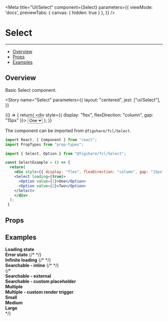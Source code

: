 
<Meta
 title="UI/Select"
 component={Select}
 parameters={{
  viewMode: 'docs',
  previewTabs: {
   canvas: { hidden: true }
   },
 }}
/>

# Select
---

- [Overview](#overview)
- [Props](#props)
- [Examples](#examples)

## Overview
Basic Select component.

<Story
 name="Select"
 parameters={{
  layout: "centered",
  jest: ["ui/Select"],
 }}
>
 {() => {
  return(
    <div style={{ display: "flex", flexDirection: "column", gap: "15px" }}>
    <ErrorBoundary>
    <Select loading={true}>
      <Option value={1}>One</Option>
      <Option value={2}>Two</Option>
    </Select>
    </ErrorBoundary>
    </div>
  );
 }}
</Story>

The component can be imported from `@figshare/fcl/Select`.

```jsx
import React, { Component } from "react";
import PropTypes from "prop-types";

import { Select, Option } from "@figshare/fcl/Select";

const SelectExample = () => {
  return(
    <div style={{ display: "flex", flexDirection: "column", gap: "15px" }}>
    <Select loading={true}>
      <Option value={1}>One</Option>
      <Option value={2}>Two</Option>
    </Select>
    </div>
  );
 }
```

## Props

<ArgsTable of={Select} />

## Examples

<Canvas>
 <div style={{ display: "flex", flexDirection: "column", gap: "15px" }}>
  <div style={{ display: "flex", flexDirection: "column", gap: "5px" }}>
   <b>Loading state</b>
  </div>
  <div style={{ display: "flex", flexDirection: "column", gap: "5px" }}>
   <b>Error state</b>
    {/* <SelectDemo loadingErrorMessage="Oups! something when wrong" />  */}
  </div>
   <div style={{ display: "flex", flexDirection: "column", gap: "5px" }}>
   <b>Infinite loading</b>
    {/* <SelectDemo infiniteLoading={true} />  */}
  </div>
  <div style={{ display: "flex", flexDirection: "column", gap: "5px" }}>
   <b>Searchable - inline</b>
    {/* <SelectDemo infiniteLoading={true} searchable={true} variant="inline" />  */}
  </div>
  {/* <div style={{ display: "flex", flexDirection: "column", gap: "5px" }}>
   <b>Searchable - external</b>
    <SelectDemo externalSearch={true} infiniteLoading={true} searchable={true} /> 
  </div><div style={{ display: "flex", flexDirection: "column", gap: "5px" }}>
   <b>Searchable - custom placeholder</b>
    <SelectDemo
     infiniteLoading={true}
     searchPlaceholder="Filter your dropdown..."
     searchable={true}
    /> 
  </div><div style={{ display: "flex", flexDirection: "column", gap: "5px" }}>
   <b>Multiple</b>
    <SelectDemo infiniteLoading={true} multiple={true} searchable={true} /> 
  </div>
  <div style={{ display: "flex", flexDirection: "column", gap: "5px" }}>
   <b>Multiple - custom render trigger</b>
    <SelectDemo
    infiniteLoading={true}
    multiple={true}
    renderTrigger={renderTrigger}
    searchable={true}
   /> 
  </div>
  <div style={{ display: "flex", flexDirection: "column", gap: "5px" }}>
   <b>Small</b>
    <SelectDemo infiniteLoading={true} size="S" /> 
  </div>
  <div style={{ display: "flex", flexDirection: "column", gap: "5px" }}>
   <b>Medium</b>
    <SelectDemo infiniteLoading={true} size="M" /> 
  </div>
  <div style={{ display: "flex", flexDirection: "column", gap: "5px" }}>
   <b>Large</b>
    <SelectDemo infiniteLoading={true} size="L" /> 
  </div> */}
 </div>
</Canvas>

